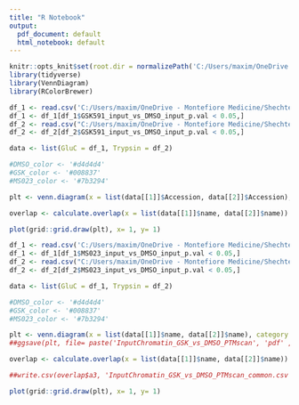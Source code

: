 ```yaml
---
title: "R Notebook"
output:
  pdf_document: default
  html_notebook: default
---
```


```r
knitr::opts_knit$set(root.dir = normalizePath('C:/Users/maxim/OneDrive - Montefiore Medicine/Shechter/Processed_Data/'))
library(tidyverse)
library(VennDiagram)
library(RColorBrewer)

```

```r
df_1 <- read.csv('C:/Users/maxim/OneDrive - Montefiore Medicine/Shechter/DEP/Notebooks/GluC/Input/Input_Peptide_Tidy_DEP_Gluc_SumPeptides_WideFormat.csv')
df_1 <- df_1[df_1$GSK591_input_vs_DMSO_input_p.val < 0.05,]
df_2 <- read.csv("C:/Users/maxim/OneDrive - Montefiore Medicine/Shechter/DEP/Notebooks/Trypsin/SumPeptide/Input_Peptide_Tidy_DEP_Trypsin_SumPeptides_WideFormat.csv")
df_2 <- df_2[df_2$GSK591_input_vs_DMSO_input_p.val < 0.05,]

data <- list(GluC = df_1, Trypsin = df_2)

#DMSO_color <- '#d4d4d4'
#GSK_color <- '#008837'
#MS023_color <- '#7b3294'

plt <- venn.diagram(x = list(data[[1]]$Accession, data[[2]]$Accession), category.names = c("GluC-GSK591" , "Trypsin-GSK591"), filename = NULL, fill = c('#bababa','#bababa'), euler.d=T, scaled=T, output = F)

overlap <- calculate.overlap(x = list(data[[1]]$name, data[[2]]$name))

plot(grid::grid.draw(plt), x= 1, y= 1)

```

```r
df_1 <- read.csv('C:/Users/maxim/OneDrive - Montefiore Medicine/Shechter/DEP/Notebooks/GluC/Input/Input_Peptide_Tidy_DEP_Gluc_SumPeptides_WideFormat.csv')
df_1 <- df_1[df_1$MS023_input_vs_DMSO_input_p.val < 0.05,]
df_2 <- read.csv("C:/Users/maxim/OneDrive - Montefiore Medicine/Shechter/DEP/Notebooks/Trypsin/SumPeptide/Input_Peptide_Tidy_DEP_Trypsin_SumPeptides_WideFormat.csv")
df_2 <- df_2[df_2$MS023_input_vs_DMSO_input_p.val < 0.05,]

data <- list(GluC = df_1, Trypsin = df_2)

#DMSO_color <- '#d4d4d4'
#GSK_color <- '#008837'
#MS023_color <- '#7b3294'

plt <- venn.diagram(x = list(data[[1]]$name, data[[2]]$name), category.names = c("GluC-GSK591" , "Trypsin-GSK591"), filename = NULL, fill = c('#bababa','#bababa'), euler.d=T, scaled=T, output = F)
##ggsave(plt, file= paste('InputChromatin_GSK_vs_DMSO_PTMscan', 'pdf' ,sep="."), device ='pdf', width = 15, height = 15, dpi = 300)

overlap <- calculate.overlap(x = list(data[[1]]$name, data[[2]]$name))

##write.csv(overlap$a3, 'InputChromatin_GSK_vs_DMSO_PTMscan_common.csv')

plot(grid::grid.draw(plt), x= 1, y= 1)

```


